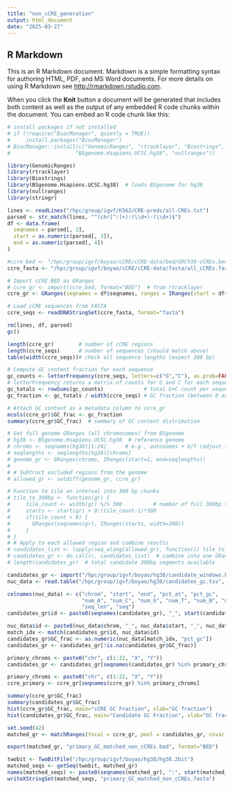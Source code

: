```yaml
---
title: "non_cCRE_generation"
output: html_document
date: "2025-03-27"
---
```


## R Markdown

This is an R Markdown document. Markdown is a simple formatting syntax for authoring HTML, PDF, and MS Word documents. For more details on using R Markdown see <http://rmarkdown.rstudio.com>.

When you click the **Knit** button a document will be generated that includes both content as well as the output of any embedded R code chunks within the document. You can embed an R code chunk like this:

```r
# install packages if not installed
# if (!require("BiocManager", quietly = TRUE))
#     install.packages("BiocManager")
# BiocManager::install(c("GenomicRanges", "rtracklayer", "Biostrings", 
#                     "BSgenome.Hsapiens.UCSC.hg38", "nullranges"))

library(GenomicRanges)
library(rtracklayer)
library(Biostrings)
library(BSgenome.Hsapiens.UCSC.hg38)  # loads BSgenome for hg38
library(nullranges)
library(stringr)
```


```r
lines <- readLines("/hpc/group/igvf/K562/CRE-preds/all-CREs.txt")
parsed <- str_match(lines, "^(chr[^:]+):(\\d+)-(\\d+)$")
df <- data.frame(
  seqnames = parsed[, 2],
  start = as.numeric(parsed[, 3]),
  end = as.numeric(parsed[, 4])
)
```

```r
#ccre_bed <- "/hpc/group/igvf/boyao/cCRE/cCRE-data/bed/GRCh38-cCREs.bed"
ccre_fasta <- "/hpc/group/igvf/boyao/cCRE/cCRE-data/fasta/all_cCREs.fasta"

# Import cCRE BED as GRanges
# ccre_gr <- import(ccre_bed, format="BED")  # from rtracklayer
ccre_gr <- GRanges(seqnames = df$seqnames, ranges = IRanges(start = df$start, end = df$end))

# Load cCRE sequences from FASTA
ccre_seqs <- readDNAStringSet(ccre_fasta, format="fasta")
```

```r
rm(lines, df, parsed)
gc()
```

```r
length(ccre_gr)        # number of cCRE regions
length(ccre_seqs)      # number of sequences (should match above)
table(width(ccre_seqs))# check all sequence lengths (expect 300 bp)
```

```r
# Compute GC content fraction for each sequence
gc_counts <- letterFrequency(ccre_seqs, letters=c("G","C"), as.prob=FALSE)
# letterFrequency returns a matrix of counts for G and C for each sequence
gc_totals <- rowSums(gc_counts)             # total G+C count per sequence
gc_fraction <- gc_totals / width(ccre_seqs) # GC fraction (between 0 and 1)

# Attach GC content as a metadata column to ccre_gr
mcols(ccre_gr)$GC_frac <- gc_fraction
summary(ccre_gr$GC_frac)  # summary of GC content distribution
```

```r
# Get full genome GRanges (all chromosomes) from BSgenome
# hg38 <- BSgenome.Hsapiens.UCSC.hg38  # reference genome
# chroms <- seqnames(hg38)[1:24]      # e.g., autosomes + X/Y (adjust if needed)
# seqlengths <- seqlengths(hg38)[chroms]
# genome_gr <- GRanges(chroms, IRanges(start=1, end=seqlengths))
# 
# # Subtract excluded regions from the genome
# allowed_gr <- setdiff(genome_gr, ccre_gr)
```

```r
# Function to tile an interval into 300 bp chunks
# tile_to_300bp <- function(gr) {
#     tile_count <- width(gr) %/% 300          # number of full 300bp tiles that fit
#     starts <- start(gr) + 0:(tile_count-1)*300
#     if(tile_count > 0) {
#       GRanges(seqnames(gr), IRanges(starts, width=300))
#     }
# }
# # Apply to each allowed region and combine results
# candidates_list <- lapply(seq_along(allowed_gr), function(i) tile_to_300bp(allowed_gr[i]))
# candidates_gr <- do.call(c, candidates_list)  # combine into one GRanges
# length(candidates_gr)  # total candidate 300bp segments available
```

```r
candidates_gr <- import("/hpc/group/igvf/boyao/hg38/candidate_windows.bed", format = "BED")
nuc_data <- read.table("/hpc/group/igvf/boyao/hg38/candidates_gc.tsv", header = FALSE, sep = "\t", stringsAsFactors = FALSE, check.names = FALSE)
```

```r
colnames(nuc_data) <- c("chrom", "start", "end", "pct_at", "pct_gc", 
                        "num_A", "num_C", "num_G", "num_T", "num_N", "num_oth", 
                        "seq_len", "seq")
candidates_gr$id <- paste0(seqnames(candidates_gr), "_", start(candidates_gr) - 1, "_", end(candidates_gr))

nuc_data$id <- paste0(nuc_data$chrom, "_", nuc_data$start, "_", nuc_data$end)
match_idx <- match(candidates_gr$id, nuc_data$id)
candidates_gr$GC_frac <- as.numeric(nuc_data[match_idx, "pct_gc"])
candidates_gr <- candidates_gr[!is.na(candidates_gr$GC_frac)]
```

```r
primary_chroms <- paste0("chr", c(1:22, "X", "Y"))
candidates_gr <- candidates_gr[seqnames(candidates_gr) %in% primary_chroms]
```

```r
primary_chroms <- paste0("chr", c(1:22, "X", "Y"))
ccre_primary <- ccre_gr[seqnames(ccre_gr) %in% primary_chroms]
```

```r
summary(ccre_gr$GC_frac)
summary(candidates_gr$GC_frac)
hist(ccre_gr$GC_frac, main="cCRE GC Fraction", xlab="GC fraction")
hist(candidates_gr$GC_frac, main="Candidate GC Fraction", xlab="GC fraction")
```

```r
set.seed(42)
matched_gr <- matchRanges(focal = ccre_gr, pool = candidates_gr, covar = ~ GC_frac)
```

```r
export(matched_gr, "primary_GC_matched_non_cCREs.bed", format="BED")
```

```r
twobit <- TwoBitFile("/hpc/group/igvf/boyao/hg38/hg38.2bit")
matched_seqs <- getSeq(twobit, matched_gr)
names(matched_seqs) <- paste0(seqnames(matched_gr), ":", start(matched_gr), "-", end(matched_gr))
writeXStringSet(matched_seqs, "primary_GC_matched_non_cCREs.fasta")
```
